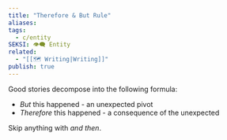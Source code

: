 ```yaml
---
title: "Therefore & But Rule"
aliases: 
tags:
  - c/entity
SEKSI: 👁️‍🗨️ Entity
related:
  - "[[🗺️ Writing|Writing]]"
publish: true
---
```



Good stories decompose into the following formula:

- _But_ this happened - an unexpected pivot
- _Therefore_ this happened - a consequence of the unexpected

Skip anything with _and then_.
